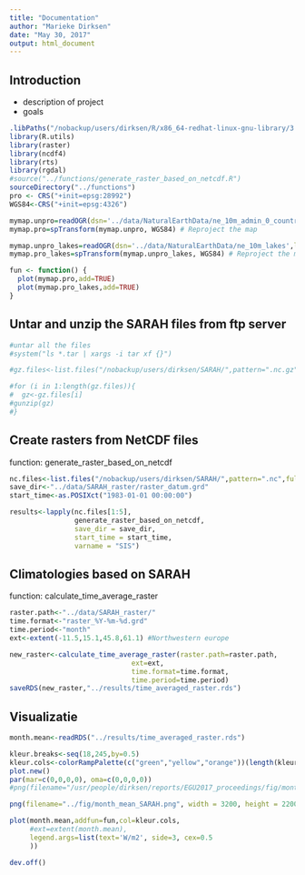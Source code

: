 ```yaml
---
title: "Documentation"
author: "Marieke Dirksen"
date: "May 30, 2017"
output: html_document
---
```

## Introduction

* description of project
* goals

```r
.libPaths("/nobackup/users/dirksen/R/x86_64-redhat-linux-gnu-library/3.3/")
library(R.utils)
library(raster)
library(ncdf4)
library(rts)
library(rgdal)
#source("../functions/generate_raster_based_on_netcdf.R")
sourceDirectory("../functions")
pro <- CRS("+init=epsg:28992")
WGS84<-CRS("+init=epsg:4326")

mymap.unpro=readOGR(dsn='../data/NaturalEarthData/ne_10m_admin_0_countries',layer="ne_10m_admin_0_countries") # Read in (unprojected) map data
mymap.pro=spTransform(mymap.unpro, WGS84) # Reproject the map

mymap.unpro_lakes=readOGR(dsn='../data/NaturalEarthData/ne_10m_lakes',layer="ne_10m_lakes") # Read in (unprojected) map data
mymap.pro_lakes=spTransform(mymap.unpro_lakes, WGS84) # Reproject the map

fun <- function() {
  plot(mymap.pro,add=TRUE)
  plot(mymap.pro_lakes,add=TRUE)
}
```

## Untar and unzip the SARAH files from ftp server

```r
#untar all the files
#system("ls *.tar | xargs -i tar xf {}")

#gz.files<-list.files("/nobackup/users/dirksen/SARAH/",pattern=".nc.gz",full.names = TRUE)

#for (i in 1:length(gz.files)){
#  gz<-gz.files[i]
#gunzip(gz)
#}
```

## Create rasters from NetCDF files

function: generate_raster_based_on_netcdf

```r
nc.files<-list.files("/nobackup/users/dirksen/SARAH/",pattern=".nc",full.names = TRUE)
save_dir<-"../data/SARAH_raster/raster_datum.grd"
start_time<-as.POSIXct("1983-01-01 00:00:00") 

results<-lapply(nc.files[1:5],
                generate_raster_based_on_netcdf,
                save_dir = save_dir,
                start_time = start_time,
                varname = "SIS")

```

## Climatologies based on SARAH

function: calculate_time_average_raster
```r
raster.path<-"../data/SARAH_raster/"
time.format<-"raster_%Y-%m-%d.grd"
time.period<-"month"
ext<-extent(-11.5,15.1,45.8,61.1) #Northwestern europe

new_raster<-calculate_time_average_raster(raster.path=raster.path,
                              ext=ext,
                              time.format=time.format,
                              time.period=time.period)
saveRDS(new_raster,"../results/time_averaged_raster.rds")
```

## Visualizatie

```r
month.mean<-readRDS("../results/time_averaged_raster.rds")

kleur.breaks<-seq(18,245,by=0.5)
kleur.cols<-colorRampPalette(c("green","yellow","orange"))(length(kleur.breaks-1))
plot.new()
par(mar=c(0,0,0,0), oma=c(0,0,0,0))
#png(filename="/usr/people/dirksen/reports/EGU2017_proceedings/fig/monthly_mean_distsea.png", width = 3200, height = 2500, units = "px",res=300)

png(filename="../fig/month_mean_SARAH.png", width = 3200, height = 2200, units = "px",res=300)

plot(month.mean,addfun=fun,col=kleur.cols,
     #ext=extent(month.mean),
     legend.args=list(text='W/m2', side=3, cex=0.5
     ))

dev.off()
```
